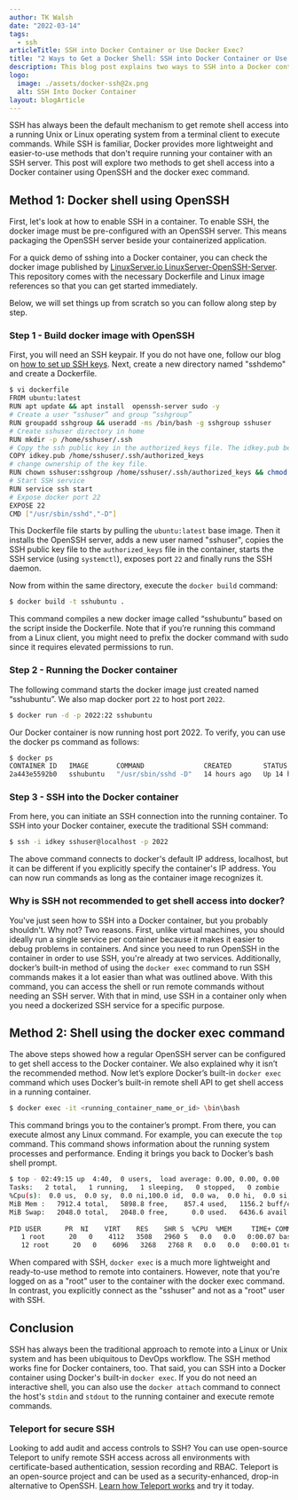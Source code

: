 ```yaml
---
author: TK Walsh
date: "2022-03-14"
tags:
  - ssh
articleTitle: SSH into Docker Container or Use Docker Exec?
title: "2 Ways to Get a Docker Shell: SSH into Docker Container or Use Docker Exec"
description: This blog post explains two ways to SSH into a Docker container using conventional OpenSSH and Docker's built-in docker exec command.
logo:
  image: ./assets/docker-ssh@2x.png
  alt: SSH Into Docker Container
layout: blogArticle
---
```



SSH has always been the default mechanism to get remote shell access into a running Unix or Linux operating system from a terminal client to execute commands. While SSH is familiar, Docker provides more lightweight and easier-to-use methods that don't require running your container with an SSH server. This post will explore two methods to get shell access into a Docker container using OpenSSH and the docker exec command.

## Method 1: Docker shell using OpenSSH
First, let's look at how to enable SSH in a container. To enable SSH, the docker image must be pre-configured with an OpenSSH server. This means packaging the OpenSSH server beside your containerized application. 

For a quick demo of sshing into a Docker container, you can check the docker image published by [LinuxServer.io LinuxServer-OpenSSH-Server](https://github.com/linuxserver/docker-openssh-server). This repository comes with the necessary Dockerfile and Linux image references so that you can get started immediately.

Below, we will set things up from scratch so you can follow along step by step.

### Step 1 - Build docker image with OpenSSH
First, you will need an SSH keypair. If you do not have one, follow our blog on [how to set up SSH keys](/how-to-set-up-ssh-keys/).
Next, create a new directory named "sshdemo" and create a Dockerfile. 
```sh
$ vi dockerfile
FROM ubuntu:latest
RUN apt update && apt install  openssh-server sudo -y
# Create a user “sshuser” and group “sshgroup”
RUN groupadd sshgroup && useradd -ms /bin/bash -g sshgroup sshuser
# Create sshuser directory in home
RUN mkdir -p /home/sshuser/.ssh
# Copy the ssh public key in the authorized_keys file. The idkey.pub below is a public key file you get from ssh-keygen. They are under ~/.ssh directory by default.
COPY idkey.pub /home/sshuser/.ssh/authorized_keys
# change ownership of the key file. 
RUN chown sshuser:sshgroup /home/sshuser/.ssh/authorized_keys && chmod 600 /home/sshuser/.ssh/authorized_keys
# Start SSH service
RUN service ssh start
# Expose docker port 22
EXPOSE 22
CMD ["/usr/sbin/sshd","-D"]
```

This Dockerfile file starts by pulling the `ubuntu:latest` base image. Then it installs the OpenSSH server, adds a new user named "sshuser", copies the SSH public key file to the `authorized_keys` file in the container, starts the SSH service (using `systemctl`), exposes port `22` and finally runs the SSH daemon.

Now from within the same directory, execute the `docker build` command:
```sh
$ docker build -t sshubuntu .
```


This command compiles a new docker image called “sshubuntu” based on the script inside the Dockerfile. Note that if you’re running this command from a Linux client, you might need to prefix the docker command with sudo since it requires elevated permissions to run.

### Step 2 - Running the Docker container
The following command starts the docker image just created named “sshubuntu”. We also map docker port `22` to host port `2022`.
```sh
$ docker run -d -p 2022:22 sshubuntu
```

Our Docker container is now running host port 2022. To verify, you can use the docker ps command as follows:
```sh
$ docker ps
CONTAINER ID   IMAGE       COMMAND               CREATED        STATUS        PORTS                                   NAMES
2a443e5592b0   sshubuntu   "/usr/sbin/sshd -D"   14 hours ago   Up 14 hours   0.0.0.0:2022->22/tcp, :::2022->22/tcp   friendly_nash
```

### Step 3 - SSH into the Docker container
From here, you can initiate an SSH connection into the running container. To SSH into your Docker container, execute the traditional SSH command:
```sh
$ ssh -i idkey sshuser@localhost -p 2022
```


The above command connects to docker's default IP address, localhost, but it can be different if you explicitly specify the container's IP address. You can now run commands as long as the container image recognizes it. 

### Why is SSH not recommended to get shell access into docker?
You've just seen how to SSH into a Docker container, but you probably shouldn't. Why not?  Two reasons.  First, unlike virtual machines, you should ideally run a single service per container because it makes it easier to debug problems in containers. And since you need to run OpenSSH in the container in order to use SSH, you're already at two services. Additionally, docker’s built-in method of using the `docker exec` command to run SSH commands makes it a lot easier than what was outlined above.  With this command, you can access the shell or run remote commands without needing an SSH server. With that in mind, use SSH in a container only when you need a dockerized SSH service for a specific purpose. 


## Method 2: Shell using the docker exec command
The above steps showed how a regular OpenSSH server can be configured to get shell access to the Docker container. We also explained why it isn’t the recommended method. Now let’s explore Docker’s built-in `docker exec` command which uses Docker’s built-in remote shell API to get shell access in a running container.


```sh
$ docker exec -it <running_container_name_or_id> \bin\bash
```

This command brings you to the container’s prompt. From there, you can execute almost any Linux command. For example, you can execute the `top` command. This command shows information about the running system processes and performance. Ending it brings you back to Docker’s bash shell prompt.
```sh
$ top - 02:49:15 up  4:40,  0 users,  load average: 0.00, 0.00, 0.00
Tasks:   2 total,   1 running,   1 sleeping,   0 stopped,   0 zombie
%Cpu(s):  0.0 us,  0.0 sy,  0.0 ni,100.0 id,  0.0 wa,  0.0 hi,  0.0 si,  0.0 st
MiB Mem :   7912.4 total,   5898.8 free,    857.4 used,   1156.2 buff/cache
MiB Swap:   2048.0 total,   2048.0 free,      0.0 used.   6436.6 avail Mem
 
PID USER      PR  NI    VIRT    RES    SHR S  %CPU  %MEM     TIME+ COMMAND
   1 root      20   0    4112   3508   2960 S   0.0   0.0   0:00.07 bash
   12 root      20   0    6096   3268   2768 R   0.0   0.0   0:00.01 top
```

When compared with SSH, `docker exec` is a much more lightweight and ready-to-use method to remote into containers. However, note that you're logged on as a "root" user to the container with the docker exec command. In contrast, you explicitly connect as the "sshuser" and not as a "root" user with SSH.

<EmailSubscribeViolet />

## Conclusion
SSH has always been the traditional approach to remote into a Linux or Unix system and has been ubiquitous to DevOps workflow. The SSH
method works fine for Docker containers, too. That said, you can SSH into a Docker container using Docker's built-in `docker exec`. If you
do not need an interactive shell, you can also use the `docker attach` command to connect the host's `stdin` and `stdout` to the running
container and execute remote commands. 

### Teleport for secure SSH
Looking to add audit and access controls to SSH? You can use open-source Teleport to unify remote SSH access across all environments with
certificate-based authentication, session recording and RBAC. Teleport is an open-source project and can be used as a security-enhanced,
drop-in alternative to OpenSSH. [Learn how Teleport works](https://goteleport.com/how-it-works/) and try it today.
